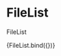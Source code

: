 
<Meta
  title="components/organisms/sections/FileList"
  decorators={[withDesign]}
/>

# FileList

FileList

<Canvas>
  <Story
    name="FileList"
    parameters={{
      design: {
        type: 'figma',
        url: '',
      },
    }}
    args={{
      dividerStyle: 'hrad_01_full_width',
      fileSections: [
        {
          category: 'Category 1',
          files: [
            {
              title:
                'ZaD 01 5. Ochrana prírody, tvorba krajiny a územný systém ekologickej stability',
              uploadDate: 'máj 2021',
              downloadDetail: '.PDF; 1,6 MB',
              downloadLink:
                'https://www.figma.com/file/HCVqucaNmSiPW1ECKC5q6H/bratislava.sk?node-id=3528%3A45237',
            },
            {
              title:
                'ZaD 01 5. Ochrana prírody, tvorba krajiny a územný systém ekologickej stability',
              uploadDate: 'máj 2021',
              downloadDetail: '.PDF; 1,6 MB',
              downloadLink:
                'https://www.figma.com/file/HCVqucaNmSiPW1ECKC5q6H/bratislava.sk?node-id=3528%3A45237',
            },
            {
              title:
                'ZaD 01 5. Ochrana prírody, tvorba krajiny a územný systém ekologickej stability',
              uploadDate: 'máj 2021',
              downloadDetail: '.PDF; 1,6 MB',
              downloadLink:
                'https://www.figma.com/file/HCVqucaNmSiPW1ECKC5q6H/bratislava.sk?node-id=3528%3A45237',
            },
            {
              title:
                'ZaD 01 5. Ochrana prírody, tvorba krajiny a územný systém ekologickej stability',
              uploadDate: 'máj 2021',
              downloadDetail: '.PDF; 1,6 MB',
              downloadLink:
                'https://www.figma.com/file/HCVqucaNmSiPW1ECKC5q6H/bratislava.sk?node-id=3528%3A45237',
            },
          ],
        },
        {
          category: 'Category 2',
          files: [
            {
              title:
                'ZaD 01 5. Ochrana prírody, tvorba krajiny a územný systém ekologickej stability',
              uploadDate: 'máj 2021',
              downloadDetail: '.PDF; 1,6 MB',
              downloadLink:
                'https://www.figma.com/file/HCVqucaNmSiPW1ECKC5q6H/bratislava.sk?node-id=3528%3A45237',
            },
            {
              title:
                'ZaD 01 5. Ochrana prírody, tvorba krajiny a územný systém ekologickej stability',
              uploadDate: 'máj 2021',
              downloadDetail: '.PDF; 1,6 MB',
              downloadLink:
                'https://www.figma.com/file/HCVqucaNmSiPW1ECKC5q6H/bratislava.sk?node-id=3528%3A45237',
            },
          ],
        },
      ],
    }}
  >
    {FileList.bind({})}
  </Story>
</Canvas>

<ArgsTable of={FileList} />
